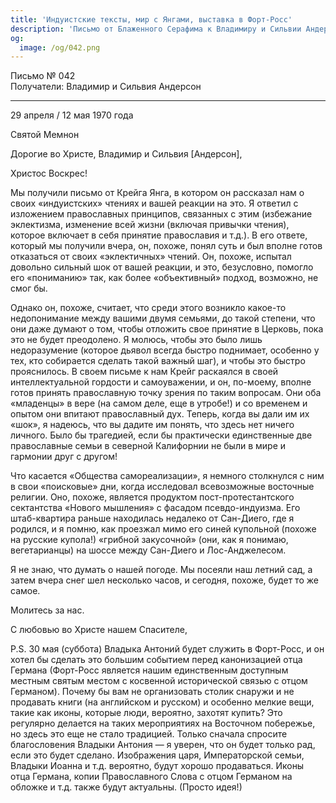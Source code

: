 ```yaml
---
title: 'Индуистские тексты, мир с Янгами, выставка в Форт-Росс'
description: 'Письмо от Блаженного Серафима к Владимиру и Сильвии Андерсон.'
og:
  image: /og/042.png
---
```


<div style={{textAlign:'right', fontFamily:'monospace'}}>Письмо № 042</div>
<div style={{textAlign:'left', fontFamily:'monospace'}}>Получатели: Владимир и Сильвия Андерсон</div>

---

29 апреля / 12 мая 1970 года

Святой Мемнон

Дорогие во Христе, Владимир и Сильвия [Андерсон],

Христос Воскрес!

Мы получили письмо от Крейга Янга, в котором он рассказал нам о своих «индуистских» чтениях и вашей реакции на это. Я ответил с изложением православных принципов, связанных с этим (избежание эклектизма, изменение всей жизни (включая привычки чтения), которое включает в себя принятие православия и т.д.). В его ответе, который мы получили вчера, он, похоже, понял суть и был вполне готов отказаться от своих «эклектичных» чтений. Он, похоже, испытал довольно сильный шок от вашей реакции, и это, безусловно, помогло его «пониманию» так, как более «объективный» подход, возможно, не смог бы.

Однако он, похоже, считает, что среди этого возникло какое-то недопонимание между вашими двумя семьями, до такой степени, что они даже думают о том, чтобы отложить свое принятие в Церковь, пока это не будет преодолено. Я молюсь, чтобы это было лишь недоразумение (которое дьявол всегда быстро поднимает, особенно у тех, кто собирается сделать такой важный шаг), и чтобы это быстро прояснилось. В своем письме к нам Крейг раскаялся в своей интеллектуальной гордости и самоуважении, и он, по-моему, вполне готов принять православную точку зрения по таким вопросам. Они оба «младенцы» в вере (на самом деле, еще в утробе!) и со временем и опытом они впитают православный дух. Теперь, когда вы дали им их «шок», я надеюсь, что вы дадите им понять, что здесь нет ничего личного. Было бы трагедией, если бы практически единственные две православные семьи в северной Калифорнии не были в мире и гармонии друг с другом!

Что касается «Общества самореализации», я немного столкнулся с ним в свои «поисковые» дни, когда исследовал всевозможные восточные религии. Оно, похоже, является продуктом пост-протестантского сектантства «Нового мышления» с фасадом псевдо-индуизма. Его штаб-квартира раньше находилась недалеко от Сан-Диего, где я родился, и я помню, как проезжал мимо его синей купольной (похоже на русские купола!) «грибной закусочной» (они, как я понимаю, вегетарианцы) на шоссе между Сан-Диего и Лос-Анджелесом.

Я не знаю, что думать о нашей погоде. Мы посеяли наш летний сад, а затем вчера снег шел несколько часов, и сегодня, похоже, будет то же самое.

Молитесь за нас.

С любовью во Христе нашем Спасителе,

P.S. 30 мая (суббота) Владыка Антоний будет служить в Форт-Росс, и он хотел бы сделать это большим событием перед канонизацией отца Германа (Форт-Росс является нашим единственным доступным местным святым местом с косвенной исторической связью с отцом Германом). Почему бы вам не организовать столик снаружи и не продавать книги (на английском и русском) и особенно мелкие вещи, такие как иконы, которые люди, вероятно, захотят купить? Это регулярно делается на таких мероприятиях на Восточном побережье, но здесь это еще не стало традицией. Только сначала спросите благословения Владыки Антония — я уверен, что он будет только рад, если это будет сделано. Изображения царя, Императорской семьи, Владыки Иоанна и т.д. вероятно, будут хорошо продаваться. Иконы отца Германа, копии Православного Слова с отцом Германом на обложке и т.д. также будут актуальны. (Просто идея!)
